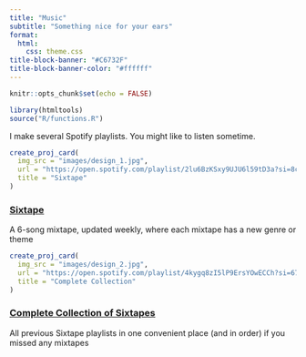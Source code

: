 ```yaml
---
title: "Music"
subtitle: "Something nice for your ears"
format: 
  html: 
    css: theme.css
title-block-banner: "#C6732F"
title-block-banner-color: "#ffffff"
---
```


```r
knitr::opts_chunk$set(echo = FALSE)
```

```r
library(htmltools)
source("R/functions.R")
```

I make several Spotify playlists. You might like to listen sometime.

::: {.grid}

::: {.g-col-6}

```r
create_proj_card(
  img_src = "images/design_1.jpg",
  url = "https://open.spotify.com/playlist/2lu6BzKSxy9UJU6l59tD3a?si=8c2875f5ac4a4b76",
  title = "Sixtape"
)
```

:::

::: {.g-col-6}

### [Sixtape](https://open.spotify.com/playlist/2lu6BzKSxy9UJU6l59tD3a?si=8c2875f5ac4a4b76)

A 6-song mixtape, updated weekly, where each mixtape has a new genre or theme

:::

:::

::: {.grid}

::: {.g-col-6}

```r
create_proj_card(
  img_src = "images/design_2.jpg",
  url = "https://open.spotify.com/playlist/4kygq8zI5lP9ErsYOwECCh?si=6759bc73d34e4416",
  title = "Complete Collection"
)
```

:::

::: {.g-col-6}

### [Complete Collection of Sixtapes](https://open.spotify.com/playlist/4kygq8zI5lP9ErsYOwECCh?si=6759bc73d34e4416)

All previous Sixtape playlists in one convenient place (and in order) if you missed any mixtapes

:::

:::